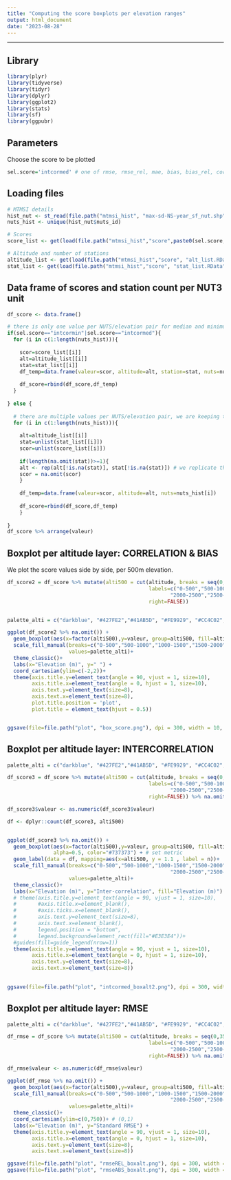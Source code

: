 ```yaml
---
title: "Computing the score boxplots per elevation ranges"
output: html_document
date: "2023-08-28"
---
```


---

## Library

```r

library(plyr)
library(tidyverse)
library(tidyr)
library(dplyr)
library(ggplot2)
library(stats)
library(sf)
library(ggpubr)

```

## Parameters
Choose the score to be plotted

```r

sel.score='intcormed' # one of rmse, rmse_rel, mae, bias, bias_rel, cor, intcormed

```

## Loading files

```r

# MTMSI details
hist_nut <- st_read(file.path("mtmsi_hist", "max-sd-NS-year_sf_nut.shp")) # dataframe with dates
nuts_hist <- unique(hist_nut$nuts_id)

# Scores
score_list <- get(load(file.path("mtmsi_hist","score",paste0(sel.score,"_list.RData")))) # valeur par altitude pour chaque nuts

# Altitude and number of stations
altitude_list <- get(load(file.path("mtmsi_hist","score", "alt_list.RData"))) # valeur d'altitudes par nuts
stat_list <- get(load(file.path("mtmsi_hist","score", "stat_list.RData"))) # nb stations par altitude par nuts (nested list)

```

## Data frame of scores and station count per NUT3 unit

```r

df_score <- data.frame()

# there is only one value per NUTS/elevation pair for median and minimum intercorrelation
if(sel.score=="intcormin"|sel.score=="intcormed"){
  for (i in c(1:length(nuts_hist))){
    
    scor=score_list[[i]]
    alt=altitude_list[[i]]
    stat=stat_list[[i]]
    df_temp=data.frame(valeur=scor, altitude=alt, station=stat, nuts=nuts_hist[i])
  
    df_score=rbind(df_score,df_temp)
  }
  
} else {
  
  # there are multiple values per NUTS/elevation pair, we are keeping them all
  for (i in c(1:length(nuts_hist))){
    
    alt=altitude_list[[i]]
    stat=unlist(stat_list[[i]])
    scor=unlist(score_list[[i]])
    
    if(length(na.omit(stat))>=1){
    alt <- rep(alt[!is.na(stat)], stat[!is.na(stat)]) # we replicate the altitude values as there are mutliple score values
    scor = na.omit(scor)
    }
    
    df_temp=data.frame(valeur=scor, altitude=alt, nuts=nuts_hist[i])
    
    df_score=rbind(df_score,df_temp)
    } 
  
}
df_score %>% arrange(valeur)

```

## Boxplot per altitude layer: CORRELATION & BIAS 
We plot the score values side by side, per 500m elevation.

```r

df_score2 = df_score %>% mutate(alti500 = cut(altitude, breaks = seq(0,3500,500), 
                                              labels=c("0-500","500-1000","1000-1500","1500-2000",
                                                     "2000-2500","2500-3000","3000-3500"), 
                                              right=FALSE)) 


palette_alti = c("darkblue", "#427FE2","#41AB5D", "#FE9929", "#CC4C02", "#662506", "grey")

ggplot(df_score2 %>% na.omit()) + 
  geom_boxplot(aes(x=factor(alti500),y=valeur, group=alti500, fill=alti500), show.legend = FALSE, alpha=0.5) + # set metric
  scale_fill_manual(breaks=c("0-500","500-1000","1000-1500","1500-2000", "2000-2500","2500-3000","3000-3500"),
                    values=palette_alti)+
  theme_classic()+
  labs(x="Elevation (m)", y=" ") + 
  coord_cartesian(ylim=c(-2,2))+
  theme(axis.title.y=element_text(angle = 90, vjust = 1, size=10), 
        axis.title.x=element_text(angle = 0, hjust = 1, size=10),
        axis.text.y=element_text(size=8),
        axis.text.x=element_text(size=8),
        plot.title.position = 'plot',
        plot.title = element_text(hjust = 0.5))


ggsave(file=file.path("plot", "box_score.png"), dpi = 300, width = 10, height = 5)

```

## Boxplot per altitude layer: INTERCORRELATION 

```r

palette_alti = c("darkblue", "#427FE2","#41AB5D", "#FE9929", "#CC4C02", "#662506", "grey")

df_score3 = df_score %>% mutate(alti500 = cut(altitude, breaks = seq(0,3500,500), 
                                              labels=c("0-500","500-1000","1000-1500","1500-2000",
                                                     "2000-2500","2500-3000","3000-3500"), 
                                              right=FALSE)) %>% na.omit() %>% filter(valeur!="single")

df_score3$valeur <- as.numeric(df_score3$valeur)

df <- dplyr::count(df_score3, alti500)


ggplot(df_score3 %>% na.omit()) + 
  geom_boxplot(aes(x=factor(alti500),y=valeur, group=alti500, fill=alti500), show.legend = FALSE, 
               alpha=0.5, color="#737373") + # set metric
  geom_label(data = df, mapping=aes(x=alti500, y = 1.1 , label = n))+
  scale_fill_manual(breaks=c("0-500","500-1000","1000-1500","1500-2000",
                                                     "2000-2500","2500-3000","3000-3500"),
                    values=palette_alti)+
  theme_classic()+
  labs(x="Elevation (m)", y="Inter-correlation", fill="Elevation (m)") + 
  # theme(axis.title.y=element_text(angle = 90, vjust = 1, size=10), 
  #       #axis.title.x=element_blank(),
  #       #axis.ticks.x=element_blank(),
  #       axis.text.y=element_text(size=8),
  #       axis.text.x=element_blank(),
  #       legend.position = "bottom",
  #       legend.background=element_rect(fill="#E3E3E4"))+
  #guides(fill=guide_legend(nrow=1))
  theme(axis.title.y=element_text(angle = 90, vjust = 1, size=10), 
        axis.title.x=element_text(angle = 0, hjust = 1, size=10),
        axis.text.y=element_text(size=8),
        axis.text.x=element_text(size=8))
    

ggsave(file=file.path("plot", "intcormed_boxalt2.png"), dpi = 300, width = 8, height = 5)

```

## Boxplot per altitude layer: RMSE 

```r

palette_alti = c("darkblue", "#427FE2","#41AB5D", "#FE9929", "#CC4C02", "#662506", "grey")

df_rmse = df_score %>% mutate(alti500 = cut(altitude, breaks = seq(0,3500,500), 
                                              labels=c("0-500","500-1000","1000-1500","1500-2000",
                                                     "2000-2500","2500-3000","3000-3500"), 
                                              right=FALSE)) %>% na.omit() 

df_rmse$valeur <- as.numeric(df_rmse$valeur)

ggplot(df_rmse %>% na.omit()) + 
  geom_boxplot(aes(x=factor(alti500),y=valeur, group=alti500, fill=alti500), show.legend = FALSE, alpha=0.5) + # set metric
  scale_fill_manual(breaks=c("0-500","500-1000","1000-1500","1500-2000",
                                                     "2000-2500","2500-3000","3000-3500"),
                    values=palette_alti)+
  theme_classic()+
  coord_cartesian(ylim=c(0,750))+ # (0,1)
  labs(x="Elevation (m)", y="Standard RMSE") + 
  theme(axis.title.y=element_text(angle = 90, vjust = 1, size=10), 
        axis.title.x=element_text(angle = 0, hjust = 1, size=10),
        axis.text.y=element_text(size=8),
        axis.text.x=element_text(size=8))

ggsave(file=file.path("plot", "rmseREL_boxalt.png"), dpi = 300, width = 8, height = 5)
ggsave(file=file.path("plot", "rmseABS_boxalt.png"), dpi = 300, width = 8, height = 5)

```

